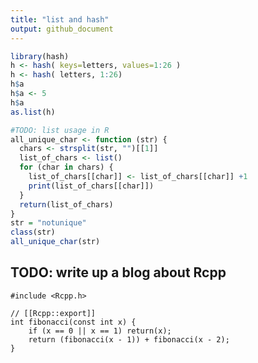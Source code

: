 ```yaml
---
title: "list and hash"
output: github_document
---
```


```r
library(hash)
h <- hash( keys=letters, values=1:26 )
h <- hash( letters, 1:26)
h$a
h$a <- 5
h$a
as.list(h)
```


```r
#TODO: list usage in R
all_unique_char <- function (str) {
  chars <- strsplit(str, "")[[1]]
  list_of_chars <- list()
  for (char in chars) {
    list_of_chars[[char]] <- list_of_chars[[char]] +1
    print(list_of_chars[[char]])
  }
  return(list_of_chars)
}
str = "notunique"
class(str)
all_unique_char(str)
```



## TODO: write up a blog about Rcpp

```Rcpp
#include <Rcpp.h>

// [[Rcpp::export]]
int fibonacci(const int x) {
    if (x == 0 || x == 1) return(x);
    return (fibonacci(x - 1)) + fibonacci(x - 2);
}
```
